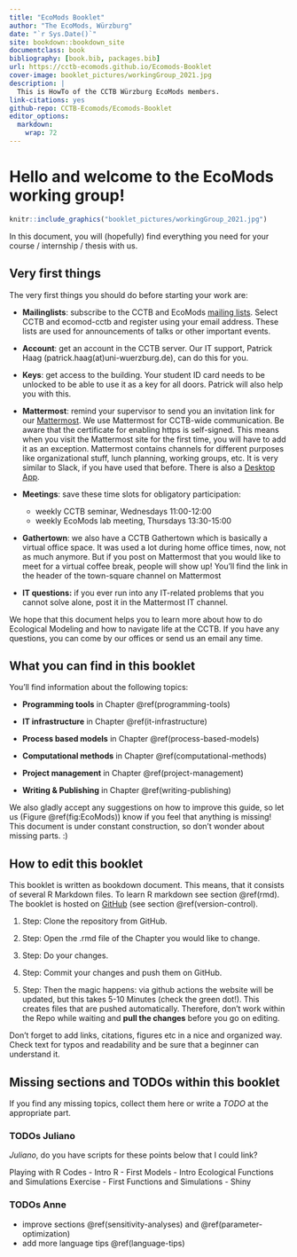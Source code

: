 ```yaml
---
title: "EcoMods Booklet"
author: "The EcoMods, Würzburg"
date: "`r Sys.Date()`"
site: bookdown::bookdown_site
documentclass: book
bibliography: [book.bib, packages.bib]
url: https://cctb-ecomods.github.io/Ecomods-Booklet
cover-image: booklet_pictures/workingGroup_2021.jpg
description: |
  This is HowTo of the CCTB Würzburg EcoMods members.
link-citations: yes
github-repo: CCTB-Ecomods/Ecomods-Booklet
editor_options: 
  markdown: 
    wrap: 72
---
```


# Hello and welcome to the EcoMods working group!

```r
knitr::include_graphics("booklet_pictures/workingGroup_2021.jpg")
```

In this document, you will (hopefully) find everything you need for your
course / internship / thesis with us.

## Very first things

The very first things you should do before starting your work are:

-   **Mailinglists**: subscribe to the CCTB and EcoMods [mailing
    lists](https://lists.uni-wuerzburg.de). Select CCTB and ecomod-cctb
    and register using your email address. These lists are used for
    announcements of talks or other important events.

-   **Account**: get an account in the CCTB server. Our IT support,
    Patrick Haag (patrick.haag(at)uni-wuerzburg.de), can do this for
    you.

-   **Keys**: get access to the building. Your student ID card needs to
    be unlocked to be able to use it as a key for all doors. Patrick
    will also help you with this.

-   **Mattermost**: remind your supervisor to send you an invitation
    link for our
    [Mattermost](https://cctb-intern.biologie.uni-wuerzburg.de). We use
    Mattermost for CCTB-wide communication. Be aware that the
    certificate for enabling https is self-signed. This means when you
    visit the Mattermost site for the first time, you will have to add
    it as an exception. Mattermost contains channels for different
    purposes like organizational stuff, lunch planning, working groups,
    etc. It is very similar to Slack, if you have used that before.
    There is also a [Desktop
    App](https://about.mattermost.com/download/#mattermostApps).

-   **Meetings**: save these time slots for obligatory participation:

    -   weekly CCTB seminar, Wednesdays 11:00-12:00
    -   weekly EcoMods lab meeting, Thursdays 13:30-15:00

-   **Gathertown**: we also have a CCTB Gathertown which is basically a
    virtual office space. It was used a lot during home office times,
    now, not as much anymore. But if you post on Mattermost that you
    would like to meet for a virtual coffee break, people will show up!
    You'll find the link in the header of the town-square channel on
    Mattermost

-   **IT questions:** if you ever run into any IT-related problems that
    you cannot solve alone, post it in the Mattermost IT channel.

We hope that this document helps you to learn more about how to do
Ecological Modeling and how to navigate life at the CCTB. If you have
any questions, you can come by our offices or send us an email any time.

## What you can find in this booklet

You'll find information about the following topics:

-   **Programming tools** in Chapter \@ref(programming-tools)

-   **IT infrastructure** in Chapter \@ref(it-infrastructure)

-   **Process based models** in Chapter \@ref(process-based-models)

-   **Computational methods** in Chapter \@ref(computational-methods)

-   **Project management** in Chapter \@ref(project-management)

-   **Writing & Publishing** in Chapter \@ref(writing-publishing)

We also gladly accept any suggestions on how to improve this guide, so
let us (Figure \@ref(fig:EcoMods)) know if you feel that anything is
missing! This document is under constant construction, so don't wonder
about missing parts. :)

## How to edit this booklet

This booklet is written as bookdown document. This means, that it
consists of several R Markdown files. To learn R markdown see section
\@ref(rmd). The booklet is hosted on
[GitHub](https://github.com/CCTB-Ecomods/Ecomods-Booklet) (see section
\@ref(version-control).

1.  Step: Clone the repository from GitHub.

2.  Step: Open the .rmd file of the Chapter you would like to change.

3.  Step: Do your changes.

4.  Step: Commit your changes and push them on GitHub.

5.  Step: Then the magic happens: via github actions the website will be
    updated, but this takes 5-10 Minutes (check the green dot!). This
    creates files that are pushed automatically. Therefore, don't work
    within the Repo while waiting and **pull the changes** before you go
    on editing.

Don't forget to add links, citations, figures etc in a nice and
organized way. Check text for typos and readability and be sure that a
beginner can understand it.

## Missing sections and TODOs within this booklet

If you find any missing topics, collect them here or write a *TODO* at
the appropriate part.

### TODOs Juliano

*Juliano*, do you have scripts for these points below that I could link?

Playing with R Codes - Intro R - First Models - Intro Ecological
Functions and Simulations Exercise - First Functions and Simulations -
Shiny

### TODOs Anne

-   improve sections \@ref(sensitivity-analyses) and
    \@ref(parameter-optimization)
-   add more language tips \@ref(language-tips)

### 
